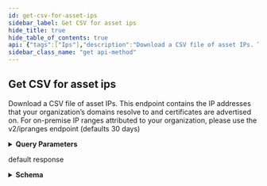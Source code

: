 ```yaml
---
id: get-csv-for-asset-ips
sidebar_label: Get CSV for asset ips
hide_title: true
hide_table_of_contents: true
api: {"tags":["Ips"],"description":"Download a CSV file of asset IPs. This endpoint contains the IP addresses that your organization’s domains resolve to and certificates are advertised on. For on-premise IP ranges attributed to your organization, please use the v2/ipranges endpoint (defaults 30 days)","operationId":"getIpsCsv","parameters":[{"name":"assetKey","in":"query","description":"Filter by asset key","required":false,"schema":{"type":"string"}},{"name":"assetType","in":"query","description":"Filter by asset type","required":false,"schema":{"type":"string"}},{"name":"inetSearch","in":"query","description":"Filter by IP, IP range, IP CIDR or IP wildcard","required":false,"schema":{"type":"string"}},{"name":"limit","in":"query","description":"Page size limit","required":false,"schema":{"type":"integer","format":"int32","default":200000}},{"name":"providerId","in":"query","description":"Comma-separated string; Returns only results that were found on the given providers. If not set, filter is ignored.","required":false,"schema":{"uniqueItems":true,"type":"array","items":{"type":"string"}}},{"name":"providerName","in":"query","description":"Comma-separated string; Returns only results that were found on the given providers. If not set, filter is ignored.","required":false,"schema":{"uniqueItems":true,"type":"array","items":{"type":"string"}}},{"name":"businessUnitId","in":"query","description":"Comma-separated string; Returns only results whose Business Unit's ID falls in the provided list. NOTE: If omitted, the API will return results for all Business Units the user has permissions to view.","required":false,"schema":{"uniqueItems":true,"type":"array","items":{"type":"string","format":"uuid"}}},{"name":"minLastObservedDate","in":"query","description":"Filter by last observed timestamp. Date formatted string (YYYY-MM-DD).","required":false,"schema":{"type":"string","format":"date"}},{"name":"hostingEnvironment","in":"query","description":"Filter by Hosting Environment","required":false,"schema":{"type":"string","enum":["ON_PREM","CLOUD","NONE","RESERVED_IPS"]}},{"name":"filename","in":"query","description":"The filename to use for downloads","required":false,"schema":{"type":"string"}}],"responses":{"200":{"description":"default response","content":{"text/csv":{"schema":{"type":"object","properties":{"data":{"type":"object"},"filename":{"type":"string"},"fieldMappings":{"type":"array","items":{"type":"object","properties":{"fieldPath":{"type":"string"},"headerName":{"type":"string"},"converter":{"type":"object"}}}}}}}}}},"method":"get","path":"/api/v2/assets/ips/csv","servers":[{"url":"https://expander.expanse.co"}],"security":[{"Bearer":[]}],"securitySchemes":{"ClientCredentials":{"type":"oauth2","description":"For more information on how to retrieve client credentials, visit the Xpanse [TechDocs](https://docs.paloaltonetworks.com/cortex/cortex-xpanse/cortex-xpanse-user-guide/apis-and-integrations-main/expander-apis-and-integrations/expander-apis.html#expander-apis). This is the preferred method for retrieving a JWT for Xpanse APIs. There will be significant customer communications and a lengthy migration period before refresh token support is removed in favor of the client credentials flow.\n\nExchange a `client_id` and `client_secret` for an `access_token` (JWT) that can be passed to all Xpanse APIs. See [Get Access Token from Client Credentials](#operation/getAccessToken) for more info.","flows":{"clientCredentials":{"tokenUrl":"/api/oauth2/RequestToken","scopes":{"scope-xpanse":"access Xpanse APIs"}}}},"RefreshToken-Deprecated":{"type":"apiKey","description":"Xpanse APIs continue to support this JWT retrieval method alongside the preferred client credentials flow. There will be significant customer communications and a lengthy migration period before refresh token support is removed in favor of the client credentials flow.\n\nProvide a valid Xpanse-provided refresh token to access `/api/v1/idToken/`. This route will generate a JWT token that can be used with the other api endpoints.\n\nExample: `Authorization: Bearer <refreshToken>`","name":"Authorization","in":"header"},"Bearer":{"type":"http","description":"To access Xpanse APIs, a valid access token (JWT) must be included in every request\nin the `Authorization` header, which is retrieved by going through the client credentials flow (preferred method of JWT retrieval).\n\nThe value for this header should be `Bearer <access_token>`, where the token is the base64-encoded JSON Web Token returned as the `access_token` field in the client credentials flow.","name":"Authorization","in":"header","scheme":"bearer","bearerFormat":"JWT"}},"info":{"title":"Assets","description":"An API for interacting with Network Asset data.","termsOfService":"https://www.paloaltonetworks.com/content/dam/pan/en_US/assets/pdf/legal/palo-alto-networks-end-user-license-agreement-eula.pdf","contact":{"name":"API Support","url":"https://docs.paloaltonetworks.com/cortex/cortex-xpanse/cortex-xpanse-user-guide/apis-and-integrations-main/expander-apis-and-integrations/expander-apis.html#expander-apis","email":"expanse-support@paloaltonetworks.com"},"version":"3.0.0"},"postman":{"name":"Get CSV for asset ips","description":{"content":"Download a CSV file of asset IPs. This endpoint contains the IP addresses that your organization’s domains resolve to and certificates are advertised on. For on-premise IP ranges attributed to your organization, please use the v2/ipranges endpoint (defaults 30 days)","type":"text/plain"},"url":{"path":["api","v2","assets","ips","csv"],"host":["{{baseUrl}}"],"query":[{"disabled":false,"description":{"content":"Filter by asset key","type":"text/plain"},"key":"assetKey","value":""},{"disabled":false,"description":{"content":"Filter by asset type","type":"text/plain"},"key":"assetType","value":""},{"disabled":false,"description":{"content":"Filter by IP, IP range, IP CIDR or IP wildcard","type":"text/plain"},"key":"inetSearch","value":""},{"disabled":false,"description":{"content":"Page size limit","type":"text/plain"},"key":"limit","value":""},{"disabled":false,"description":{"content":"Comma-separated string; Returns only results that were found on the given providers. If not set, filter is ignored.","type":"text/plain"},"key":"providerId","value":""},{"disabled":false,"description":{"content":"Comma-separated string; Returns only results that were found on the given providers. If not set, filter is ignored.","type":"text/plain"},"key":"providerName","value":""},{"disabled":false,"description":{"content":"Comma-separated string; Returns only results whose Business Unit's ID falls in the provided list. NOTE: If omitted, the API will return results for all Business Units the user has permissions to view.","type":"text/plain"},"key":"businessUnitId","value":""},{"disabled":false,"description":{"content":"Filter by last observed timestamp. Date formatted string (YYYY-MM-DD).","type":"text/plain"},"key":"minLastObservedDate","value":""},{"disabled":false,"description":{"content":"Filter by Hosting Environment","type":"text/plain"},"key":"hostingEnvironment","value":""},{"disabled":false,"description":{"content":"The filename to use for downloads","type":"text/plain"},"key":"filename","value":""}],"variable":[]},"header":[{"key":"Accept","value":"text/csv"}],"method":"GET"}}
sidebar_class_name: "get api-method"
---
```



## Get CSV for asset ips



Download a CSV file of asset IPs. This endpoint contains the IP addresses that your organization’s domains resolve to and certificates are advertised on. For on-premise IP ranges attributed to your organization, please use the v2/ipranges endpoint (defaults 30 days)

<details style={{"marginBottom":"1rem"}}><summary style={{}}><strong>Query Parameters</strong></summary><div><ul><ParamsItem className={"paramsItem"} param={{"name":"assetKey","in":"query","description":"Filter by asset key","required":false,"schema":{"type":"string"}}}></ParamsItem><ParamsItem className={"paramsItem"} param={{"name":"assetType","in":"query","description":"Filter by asset type","required":false,"schema":{"type":"string"}}}></ParamsItem><ParamsItem className={"paramsItem"} param={{"name":"inetSearch","in":"query","description":"Filter by IP, IP range, IP CIDR or IP wildcard","required":false,"schema":{"type":"string"}}}></ParamsItem><ParamsItem className={"paramsItem"} param={{"name":"limit","in":"query","description":"Page size limit","required":false,"schema":{"type":"integer","format":"int32","default":200000}}}></ParamsItem><ParamsItem className={"paramsItem"} param={{"name":"providerId","in":"query","description":"Comma-separated string; Returns only results that were found on the given providers. If not set, filter is ignored.","required":false,"schema":{"uniqueItems":true,"type":"array","items":{"type":"string"}}}}></ParamsItem><ParamsItem className={"paramsItem"} param={{"name":"providerName","in":"query","description":"Comma-separated string; Returns only results that were found on the given providers. If not set, filter is ignored.","required":false,"schema":{"uniqueItems":true,"type":"array","items":{"type":"string"}}}}></ParamsItem><ParamsItem className={"paramsItem"} param={{"name":"businessUnitId","in":"query","description":"Comma-separated string; Returns only results whose Business Unit's ID falls in the provided list. NOTE: If omitted, the API will return results for all Business Units the user has permissions to view.","required":false,"schema":{"uniqueItems":true,"type":"array","items":{"type":"string","format":"uuid"}}}}></ParamsItem><ParamsItem className={"paramsItem"} param={{"name":"minLastObservedDate","in":"query","description":"Filter by last observed timestamp. Date formatted string (YYYY-MM-DD).","required":false,"schema":{"type":"string","format":"date"}}}></ParamsItem><ParamsItem className={"paramsItem"} param={{"name":"hostingEnvironment","in":"query","description":"Filter by Hosting Environment","required":false,"schema":{"type":"string","enum":["ON_PREM","CLOUD","NONE","RESERVED_IPS"]}}}></ParamsItem><ParamsItem className={"paramsItem"} param={{"name":"filename","in":"query","description":"The filename to use for downloads","required":false,"schema":{"type":"string"}}}></ParamsItem></ul></div></details><div><ApiTabs><TabItem label={"200"} value={"200"}><div>

default response

</div><div><details style={{}}><summary style={{"textAlign":"left"}}><strong>Schema</strong></summary><div style={{"textAlign":"left","marginLeft":"1rem"}}></div><ul style={{"marginLeft":"1rem"}}><SchemaItem collapsible={true} className={"schemaItem"}><details style={{}}><summary style={{}}><strong>data</strong><span style={{"opacity":"0.6"}}> object</span></summary><div style={{"marginLeft":"1rem"}}></div></details></SchemaItem><SchemaItem collapsible={false} name={"filename"} required={false} schemaDescription={undefined} schemaName={"string"} qualifierMessage={undefined}></SchemaItem><SchemaItem collapsible={true} className={"schemaItem"}><details style={{}}><summary style={{}}><strong>fieldMappings</strong><span style={{"opacity":"0.6"}}> object[]</span></summary><div style={{"marginLeft":"1rem"}}><ul><SchemaItem collapsible={false} name={"fieldPath"} required={false} schemaDescription={undefined} schemaName={"string"} qualifierMessage={undefined}></SchemaItem><SchemaItem collapsible={false} name={"headerName"} required={false} schemaDescription={undefined} schemaName={"string"} qualifierMessage={undefined}></SchemaItem><SchemaItem collapsible={true} className={"schemaItem"}><details style={{}}><summary style={{}}><strong>converter</strong><span style={{"opacity":"0.6"}}> object</span></summary><div style={{"marginLeft":"1rem"}}></div></details></SchemaItem></ul></div></details></SchemaItem></ul></details></div></TabItem></ApiTabs></div>
      
